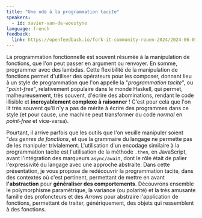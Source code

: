 ```yaml
---
title: "Une ode à la programmation tacite"
speakers:
  - id: xavier-van-de-woestyne
language: french
feedback:
  link: https://openfeedback.io/fork-it-community-rouen-2024/2024-06-07/Oyr3XFLeNJLLwyMDKKfa
---
```


La programmation fonctionnelle est souvent résumée à la manipulation de
fonctions, que l'on peut passer en argument ou renvoyer. En somme, programmer
avec des lambdas. Cette flexibilité de la manipulation de fonctions permet
d'utiliser des opérateurs pour les composer, donnant lieu à un style de
programmation que l'on appelle la "_programmation tacite_", ou "_point-free_",
relativement populaire dans le monde Haskell, qui permet, malheureusement, très
souvent, d'écrire des abominations, rendant le code illisible et
**incroyablement complexe à raisonner** ! C'est pour cela que l'on lit très
souvent qu'il n'y a pas de mérite à écrire des programmes dans ce style (et pour
cause, une machine peut transformer du code _normal_ en _point-free_ et
vice-versa).

Pourtant, il arrive parfois que les outils que l'on veuille
manipuler soient "_des genres de fonctions_, et que la grammaire du langage ne
permette pas de les manipuler trivialement. L'utilisation d'un encodage
similaire à la programmation tacite est l'utilisation de la méthode `.then`, en
JavaScript, avant l'intégration des marqueurs `async/await`, dont le rôle était
de palier l'expressivité du langage avec une approche abstraite. Dans cette
présentation, je vous propose de redécouvrir la programmation tacite, dans des
contextes où c'est pertinent, permettant de mettre en avant **l'abstraction**
pour **généraliser des comportements**. Découvrons ensemble le polymorphisme
paramétrique, la variance (ou polarité) et la très amusante famille des
profoncteurs et des _Arrows_ pour abstraire l'application de fonctions,
permettant de traiter, génériquement, des objets qui ressemblent à des
fonctions.
